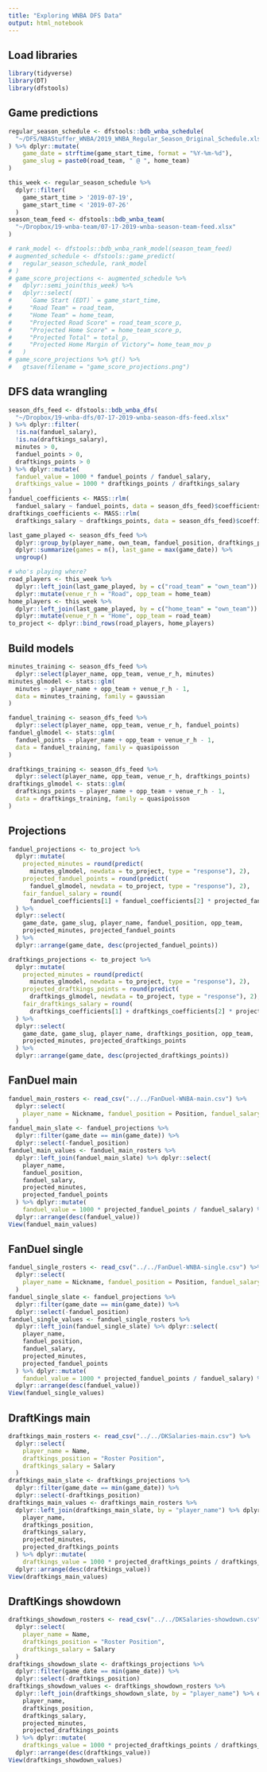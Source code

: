 ```yaml
---
title: "Exploring WNBA DFS Data"
output: html_notebook
---
```


## Load libraries
```r
library(tidyverse)
library(DT)
library(dfstools)
```

## Game predictions
```r
regular_season_schedule <- dfstools::bdb_wnba_schedule(
  "~/DFS/NBAStuffer_WNBA/2019_WNBA_Regular_Season_Original_Schedule.xlsx"
) %>% dplyr::mutate(
    game_date = strftime(game_start_time, format = "%Y-%m-%d"),
    game_slug = paste0(road_team, " @ ", home_team)
)

this_week <- regular_season_schedule %>% 
  dplyr::filter(
    game_start_time > '2019-07-19',
    game_start_time < '2019-07-26'
  )
season_team_feed <- dfstools::bdb_wnba_team(
  "~/Dropbox/19-wnba-team/07-17-2019-wnba-season-team-feed.xlsx"
)

# rank_model <- dfstools::bdb_wnba_rank_model(season_team_feed)
# augmented_schedule <- dfstools::game_predict(
#   regular_season_schedule, rank_model
# )
# game_score_projections <- augmented_schedule %>%
#   dplyr::semi_join(this_week) %>% 
#   dplyr::select(
#     `Game Start (EDT)` = game_start_time,
#     "Road Team" = road_team,
#     "Home Team" = home_team,
#     "Projected Road Score" = road_team_score_p,
#     "Projected Home Score" = home_team_score_p,
#     "Projected Total" = total_p,
#     "Projected Home Margin of Victory"= home_team_mov_p
#   )
# game_score_projections %>% gt() %>% 
#   gtsave(filename = "game_score_projections.png")

```

## DFS data wrangling
```r
season_dfs_feed <- dfstools::bdb_wnba_dfs(
  "~/Dropbox/19-wnba-dfs/07-17-2019-wnba-season-dfs-feed.xlsx"
) %>% dplyr::filter(
  !is.na(fanduel_salary),
  !is.na(draftkings_salary),
  minutes > 0,
  fanduel_points > 0,
  draftkings_points > 0
) %>% dplyr::mutate(
  fanduel_value = 1000 * fanduel_points / fanduel_salary,
  draftkings_value = 1000 * draftkings_points / draftkings_salary
)
fanduel_coefficients <- MASS::rlm(
  fanduel_salary ~ fanduel_points, data = season_dfs_feed)$coefficients
draftkings_coefficients <- MASS::rlm(
  draftkings_salary ~ draftkings_points, data = season_dfs_feed)$coefficients

last_game_played <- season_dfs_feed %>% 
  dplyr::group_by(player_name, own_team, fanduel_position, draftkings_position) %>% 
  dplyr::summarize(games = n(), last_game = max(game_date)) %>% 
  ungroup()

# who's playing where?
road_players <- this_week %>% 
  dplyr::left_join(last_game_played, by = c("road_team" = "own_team")) %>% 
  dplyr::mutate(venue_r_h = "Road", opp_team = home_team)
home_players <- this_week %>% 
  dplyr::left_join(last_game_played, by = c("home_team" = "own_team")) %>%
  dplyr::mutate(venue_r_h = "Home", opp_team = road_team)
to_project <- dplyr::bind_rows(road_players, home_players)

```

## Build models
```r
minutes_training <- season_dfs_feed %>% 
  dplyr::select(player_name, opp_team, venue_r_h, minutes)
minutes_glmodel <- stats::glm(
  minutes ~ player_name + opp_team + venue_r_h - 1,
  data = minutes_training, family = gaussian
)

fanduel_training <- season_dfs_feed %>% 
  dplyr::select(player_name, opp_team, venue_r_h, fanduel_points)
fanduel_glmodel <- stats::glm(
  fanduel_points ~ player_name + opp_team + venue_r_h - 1, 
  data = fanduel_training, family = quasipoisson
)

draftkings_training <- season_dfs_feed %>% 
  dplyr::select(player_name, opp_team, venue_r_h, draftkings_points)
draftkings_glmodel <- stats::glm(
  draftkings_points ~ player_name + opp_team + venue_r_h - 1, 
  data = draftkings_training, family = quasipoisson
)

```

## Projections
```r
fanduel_projections <- to_project %>% 
  dplyr::mutate(
    projected_minutes = round(predict(
      minutes_glmodel, newdata = to_project, type = "response"), 2),
    projected_fanduel_points = round(predict(
      fanduel_glmodel, newdata = to_project, type = "response"), 2),
    fair_fanduel_salary = round(
      fanduel_coefficients[1] + fanduel_coefficients[2] * projected_fanduel_points, -2),
  ) %>%
  dplyr::select(
    game_date, game_slug, player_name, fanduel_position, opp_team,
    projected_minutes, projected_fanduel_points
  ) %>% 
  dplyr::arrange(game_date, desc(projected_fanduel_points))

draftkings_projections <- to_project %>% 
  dplyr::mutate(
    projected_minutes = round(predict(
      minutes_glmodel, newdata = to_project, type = "response"), 2),
    projected_draftkings_points = round(predict(
      draftkings_glmodel, newdata = to_project, type = "response"), 2),
    fair_draftkings_salary = round(
      draftkings_coefficients[1] + draftkings_coefficients[2] * projected_draftkings_points, -2),
  ) %>%
  dplyr::select(
    game_date, game_slug, player_name, draftkings_position, opp_team,
    projected_minutes, projected_draftkings_points
  ) %>% 
  dplyr::arrange(game_date, desc(projected_draftkings_points))

```

## FanDuel main
```r
fanduel_main_rosters <- read_csv("../../FanDuel-WNBA-main.csv") %>% 
  dplyr::select(
    player_name = Nickname, fanduel_position = Position, fanduel_salary = Salary
  )
fanduel_main_slate <- fanduel_projections %>% 
  dplyr::filter(game_date == min(game_date)) %>% 
  dplyr::select(-fanduel_position)
fanduel_main_values <- fanduel_main_rosters %>% 
  dplyr::left_join(fanduel_main_slate) %>% dplyr::select(
    player_name,
    fanduel_position,
    fanduel_salary,
    projected_minutes,
    projected_fanduel_points
  ) %>% dplyr::mutate(
    fanduel_value = 1000 * projected_fanduel_points / fanduel_salary) %>% 
  dplyr::arrange(desc(fanduel_value))
View(fanduel_main_values)

```

## FanDuel single
```r
fanduel_single_rosters <- read_csv("../../FanDuel-WNBA-single.csv") %>% 
  dplyr::select(
    player_name = Nickname, fanduel_position = Position, fanduel_salary = Salary
  )
fanduel_single_slate <- fanduel_projections %>% 
  dplyr::filter(game_date == min(game_date)) %>% 
  dplyr::select(-fanduel_position)
fanduel_single_values <- fanduel_single_rosters %>% 
  dplyr::left_join(fanduel_single_slate) %>% dplyr::select(
    player_name,
    fanduel_position,
    fanduel_salary,
    projected_minutes,
    projected_fanduel_points
  ) %>% dplyr::mutate(
    fanduel_value = 1000 * projected_fanduel_points / fanduel_salary) %>% 
  dplyr::arrange(desc(fanduel_value))
View(fanduel_single_values)

```

## DraftKings main
```r
draftkings_main_rosters <- read_csv("../../DKSalaries-main.csv") %>% 
  dplyr::select(
    player_name = Name,
    draftkings_position = "Roster Position",
    draftkings_salary = Salary
  )
draftkings_main_slate <- draftkings_projections %>% 
  dplyr::filter(game_date == min(game_date)) %>% 
  dplyr::select(-draftkings_position) 
draftkings_main_values <- draftkings_main_rosters %>% 
  dplyr::left_join(draftkings_main_slate, by = "player_name") %>% dplyr::select(
    player_name,
    draftkings_position,
    draftkings_salary,
    projected_minutes,
    projected_draftkings_points
  ) %>% dplyr::mutate(
    draftkings_value = 1000 * projected_draftkings_points / draftkings_salary) %>% 
  dplyr::arrange(desc(draftkings_value))
View(draftkings_main_values)
```


## DraftKings showdown
```r
draftkings_showdown_rosters <- read_csv("../../DKSalaries-showdown.csv") %>% 
  dplyr::select(
    player_name = Name,
    draftkings_position = "Roster Position",
    draftkings_salary = Salary
  )
draftkings_showdown_slate <- draftkings_projections %>% 
  dplyr::filter(game_date == min(game_date)) %>% 
  dplyr::select(-draftkings_position) 
draftkings_showdown_values <- draftkings_showdown_rosters %>% 
  dplyr::left_join(draftkings_showdown_slate, by = "player_name") %>% dplyr::select(
    player_name,
    draftkings_position,
    draftkings_salary,
    projected_minutes,
    projected_draftkings_points
  ) %>% dplyr::mutate(
    draftkings_value = 1000 * projected_draftkings_points / draftkings_salary) %>% 
  dplyr::arrange(desc(draftkings_value))
View(draftkings_showdown_values)
```

